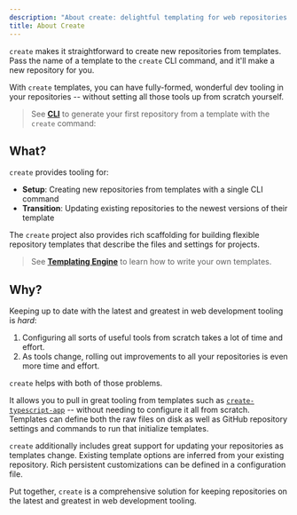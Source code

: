 ```yaml
---
description: "About create: delightful templating for web repositories."
title: About Create
---
```



`create` makes it straightforward to create new repositories from templates.
Pass the name of a template to the `create` CLI command, and it'll make a new repository for you.

<PackageManagers type="dlx" pkg="create" args="typescript-app@beta" />

With `create` templates, you can have fully-formed, wonderful dev tooling in your repositories -- without setting all those tools up from scratch yourself.

> See **[CLI](/cli)** to generate your first repository from a template with the `create` command:

## What?

`create` provides tooling for:

- **Setup**: Creating new repositories from templates with a single CLI command
- **Transition**: Updating existing repositories to the newest versions of their template

The `create` project also provides rich scaffolding for building flexible repository templates that describe the files and settings for projects.

> See **[Templating Engine](/build/about)** to learn how to write your own templates.

## Why?

Keeping up to date with the latest and greatest in web development tooling is _hard_:

1. Configuring all sorts of useful tools from scratch takes a lot of time and effort.
2. As tools change, rolling out improvements to all your repositories is even more time and effort.

`create` helps with both of those problems.

It allows you to pull in great tooling from templates such as [`create-typescript-app`](https://github.com/JoshuaKGoldberg/create-typescript-app) -- without needing to configure it all from scratch.
Templates can define both the raw files on disk as well as GitHub repository settings and commands to run that initialize templates.

`create` additionally includes great support for updating your repositories as templates change.
Existing template options are inferred from your existing repository.
Rich persistent customizations can be defined in a configuration file.

Put together, `create` is a comprehensive solution for keeping repositories on the latest and greatest in web development tooling.
